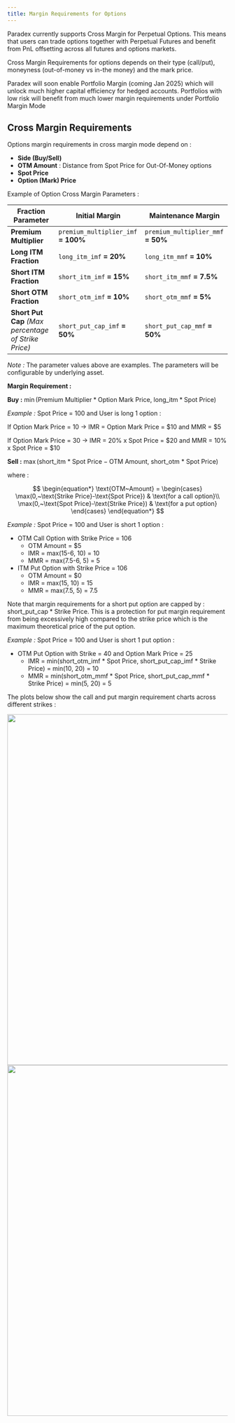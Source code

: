 ```yaml
---
title: Margin Requirements for Options
---
```

Paradex currently supports Cross Margin for Perpetual Options. This means that users can trade options together with Perpetual Futures and benefit from PnL offsetting across all futures and options markets.

Cross Margin Requirements for options depends on their type (call/put), moneyness (out-of-money vs in-the money) and the mark price.

Paradex will soon enable Portfolio Margin (coming Jan 2025) which will unlock much higher capital efficiency for hedged accounts. Portfolios with low risk will benefit from much lower margin requirements under Portfolio Margin Mode

## Cross Margin Requirements

Options margin requirements in cross margin mode depend on :

- **Side (Buy/Sell)**
- **OTM Amount** : Distance from Spot Price for Out-Of-Money options
- **Spot Price**
- **Option (Mark) Price**

Example of Option Cross Margin Parameters :

| **Fraction Parameter**                               | **Initial Margin**                  | **Maintenance Margin**             |
| ---------------------------------------------------- | ----------------------------------- | ---------------------------------- |
| **Premium Multiplier**                               | `premium_multiplier_imf` **= 100%** | `premium_multiplier_mmf` **= 50%** |
| **Long ITM Fraction**                                | `long_itm_imf` **= 20%**            | `long_itm_mmf` **= 10%**           |
| **Short ITM Fraction**                               | `short_itm_imf` **= 15%**           | `short_itm_mmf` **= 7.5%**         |
| **Short OTM Fraction**                               | `short_otm_imf` **= 10%**           | `short_otm_mmf` **= 5%**           |
| **Short Put Cap** _(Max percentage of Strike Price)_ | `short_put_cap_imf` **= 50%**       | `short_put_cap_mmf` **= 50%**      |

_Note :_ The parameter values above are examples. The parameters will be configurable by underlying asset.

**Margin Requirement :**

**Buy :** $\min(\text{Premium Multiplier}*\text{Option Mark Price},~\text{long\_itm}*\text{Spot Price})$

_Example :_ Spot Price = 100 and User is long 1 option :

If Option Mark Price = 10 → IMR = Option Mark Price = $10 and MMR = $5

If Option Mark Price = 30 → IMR = 20% x Spot Price = $20 and MMR = 10% x Spot Price = $10

**Sell :** $\max(\text{short\_itm}~*~\text{Spot Price}-\text{OTM~Amount},~\text{short\_otm}~*~\text{Spot Price})$

where :

$$
\begin{equation*}
  \text{OTM~Amount} =
    \begin{cases}
      \max(0,~\text{Strike Price}-\text{Spot Price}) & \text{for a call option}\\
      \max(0,~\text{Spot Price}-\text{Strike Price}) & \text{for a put option}
    \end{cases}
\end{equation*}
$$

_Example :_ Spot Price = 100 and User is short 1 option :

- OTM Call Option with Strike Price = 106
  - OTM Amount = $5
  - IMR = max(15-6, 10) = 10
  - MMR = max(7.5-6, 5) = 5
- ITM Put Option with Strike Price = 106
  - OTM Amount = $0
  - IMR = max(15, 10) = 15
  - MMR = max(7.5, 5) = 7.5

Note that margin requirements for a short put option are capped by : $\text{short\_put\_cap}*\text{Strike Price}$. This is a protection for put margin requirement from being excessively high compared to the strike price which is the maximum theoretical price of the put option.

_Example :_ Spot Price = 100 and User is short 1 put option :

- OTM Put Option with Strike = 40 and Option Mark Price = 25
  - IMR = min(short_otm_imf * Spot Price, short_put_cap_imf * Strike Price) = min(10, 20) = 10
  - MMR = min(short_otm_mmf * Spot Price, short_put_cap_mmf * Strike Price) = min(5, 20) = 5

The plots below show the call and put margin requirement charts across different strikes :

<Frame caption="Call Option Margin Requirement">
  <img
    src="../../assets/call-option-margin-requirement.webp"
    alt=""
    width="800"
  />
</Frame>
<Frame caption="Put Option Margin Requirement">
  <img
    src="../../assets/put-option-margin-requirement.webp"
    alt=""
    width="800"
  />
</Frame>
